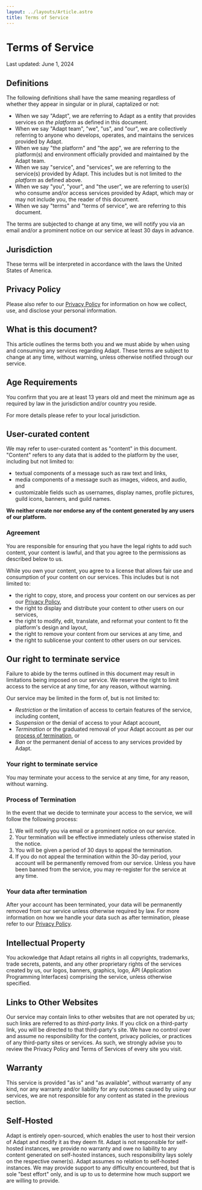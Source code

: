 ```yaml
---
layout: ../layouts/Article.astro
title: Terms of Service
---
```


# Terms of Service

Last updated: June 1, 2024

## Definitions

The following definitions shall have the same meaning regardless of whether they appear in singular or in plural,
captalized or not:

- When we say "Adapt", we are referring to Adapt as a entity that provides services on *the platform* as defined
  in this document.
- When we say "Adapt team", "we", "us", and "our", we are collectively referring to anyone who develops, operates, and
  maintains the services provided by Adapt.
- When we say "the platform" and "the app", we are referring to the platform(s) and environment officially
  provided and maintained by the Adapt team.
- When we say "service", and "services", we are referring to the service(s) provided by Adapt. This includes but is
  not limited to *the platform* as defined above.
- When we say "you", "your", and "the user", we are referring to user(s) who consume and/or access services provided
  by Adapt, which may or may not include you, the reader of this document.
- When we say "terms" and "terms of service", we are referring to this document.

The terms are subjected to change at any time, we will notify you via an email and/or a prominent notice on our service
at least 30 days in advance.

## Jurisdiction

These terms will be interpreted in accordance with the laws the United States of America.

## Privacy Policy

Please also refer to our [Privacy Policy](https://adapt.chat/privacy) for information on how we collect, use, and
disclose your personal information.

## What is this document?

This article outlines the terms both you and we must abide by when using and consuming any services regarding Adapt.
These terms are subject to change at any time, without warning, unless otherwise notified through our service.

## Age Requirements

You confirm that you are at least 13 years old and meet the minimum age as required by law in the jurisdiction and/or
country you reside.

For more details please refer to your local jurisdiction.

## User-curated content

We may refer to user-curated content as "content" in this document. "Content" refers to any data that is added to the
platform by the user, including but not limited to:

- textual components of a message such as raw text and links,
- media components of a message such as images, videos, and audio, and
- customizable fields such as usernames, display names, profile pictures, guild icons, banners, and guild names.

**We neither create nor endorse any of the content generated by any users of our platform.**

### Agreement

You are responsible for ensuring that you have the legal rights to add such content, your content is lawful, and that
you agree to the permissions as described below to us.

While you own your content, you agree to a license that allows fair use and consumption of your content on our services.
This includes but is not limited to:

- the right to copy, store, and process your content on our services as per our [Privacy Policy](/privacy),
- the right to display and distribute your content to other users on our services,
- the right to modify, edit, translate, and reformat your content to fit the platform's design and layout,
- the right to remove your content from our services at any time, and
- the right to sublicense your content to other users on our services.

## Our right to terminate service

Failure to abide by the terms outlined in this document may result in limitations being imposed on our service.
We reserve the right to limit access to the service at any time, for any reason, without warning.

Our service may be limited in the form of, but is not limited to:

- *Restriction* or the limitation of access to certain features of the service, including content,
- *Suspension* or the denial of access to your Adapt account,
- *Termination* or the graduated removal of your Adapt account as per our [process of termination](#process-of-termination), or
- *Ban* or the permanent denial of access to any services provided by Adapt.

### Your right to terminate service

You may terminate your access to the service at any time, for any reason, without warning.

### Process of Termination

In the event that we decide to terminate your access to the service, we will follow the following process:

1. We will notify you via email or a prominent notice on our service.
2. Your termination will be effective immediately unless otherwise stated in the notice.
3. You will be given a period of 30 days to appeal the termination.
4. If you do not appeal the termination within the 30-day period, your account will be permanently removed from our
   service. Unless you have been banned from the service, you may re-register for the service at any time.

### Your data after termination

After your account has been terminated, your data will be permanently removed from our service unless otherwise required
by law. For more information on how we handle your data such as after termination, please refer to our [Privacy Policy](/privacy).

## Intellectual Property

You ackowledge that Adapt retains all rights in all copyrights, trademarks, trade secrets, patents, and any other
proprietary rights of the services created by us, our logos, banners, graphics, logo, API
(Application Programming Interfaces) comprising the service, unless otherwise specified.

## Links to Other Websites

Our service may contain links to other websites that are not operated by us; such links are referred to as
*third-party links*. If you click on a third-party link, you will be directed to that third-party's site. We have no
control over and assume no responsibility for the content, privacy policies, or practices of any third-party sites or
services. As such, we strongly advise you to review the Privacy Policy and Terms of Services of every site you visit.

## Warranty

This service is provided "as is" and "as available", without warranty of any kind, nor any warranty and/or liability
for any outcomes caused by using our services, we are not responsible for any content as stated in the previous section.

## Self-Hosted

Adapt is entirely open-sourced, which enables the user to host their version of Adapt and modify it as they deem fit.
Adapt is not responsible for self-hosted instances, we provide no warranty and owe no liability to any content generated
on self-hosted instances, such responsibility lays solely on the respective owner(s). Adapt assumes no relation to
self-hosted instances. We may provide support to any difficulty encountered, but that is sole "best effort" only,
and is up to us to determine how much support we are willing to provide.
